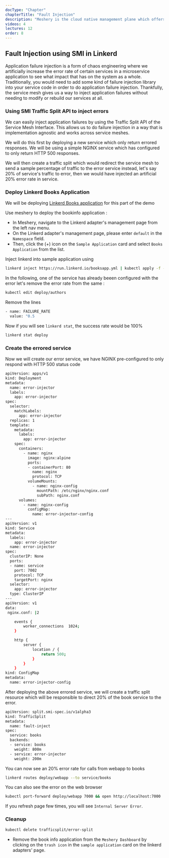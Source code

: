 ```yaml
---
docType: "Chapter"
chapterTitle: "Fault Injection"
description: "Meshery is the cloud native management plane which offers lifecycle, configuration, and performance management of service meshes and their workloads."
videos: 4
lectures: 12
order: 8
---
```


<ChapterStyle>

<h2 className="chapter-sub-heading">Fault Injection using SMI in Linkerd</h2>

Application failure injection is a form of chaos engineering where we artificially increase the error rate of certain services in a microservice application to see what impact that has on the system as a whole. Traditionally, you would need to add some kind of failure injection library into your service code in order to do application failure injection. Thankfully, the service mesh gives us a way to inject application failures without needing to modify or rebuild our services at all.

<h3 className="chapter-sub-heading">
  Using SMI Traffic Split API to inject errors
</h3>

We can easily inject application failures by using the Traffic Split API of the Service Mesh Interface. This allows us to do failure injection in a way that is implementation agnostic and works across service meshes.

We will do this first by deploying a new service which only return errored responses. We will be using a simple NGINX service which has configured to only return HTTP 500 responses.

We will then create a traffic split which would redirect the service mesh to send a sample percentage of traffic to the error service instead, let's say 20% of service's traffic to error, then we would have injected an artificial 20% error rate in service.

<h3 className="chapter-sub-heading">Deploy Linkerd Books Application</h3>

We will be deploying [Linkerd Books application](https://github.com/BuoyantIO/booksapp) for this part of the demo

Use meshery to deploy the bookinfo application :

- In Meshery, navigate to the Linkerd adapter's management page from the left nav menu.
- On the Linkerd adapter's management page, please enter `default` in the `Namespace` field.
- Then, click the (+) icon on the `Sample Application` card and select `Books Application` from the list.

Inject linkerd into sample application using

```sh
linkerd inject https://run.linkerd.io/booksapp.yml | kubectl apply -f -
```

In the following, one of the service has already beeen configured with the error let's remove the error rate from the same :

```sh
kubectl edit deploy/authors
```

Remove the lines

```sh
- name: FAILURE_RATE
  value: "0.5
```

Now if you will see `linkerd stat`, the success rate would be 100%

```sh
linkerd stat deploy
```

<h3 className="chapter-sub-heading"> Create the errored service</h3>

Now we will create our error service, we have NGINX pre-configured to only respond with HTTP 500 status code

```sh
apiVersion: apps/v1
kind: Deployment
metadata:
  name: error-injector
  labels:
    app: error-injector
spec:
  selector:
    matchLabels:
      app: error-injector
  replicas: 1
  template:
    metadata:
      labels:
        app: error-injector
    spec:
      containers:
        - name: nginx
          image: nginx:alpine
          ports:
          - containerPort: 80
            name: nginx
            protocol: TCP
          volumeMounts:
            - name: nginx-config
              mountPath: /etc/nginx/nginx.conf
              subPath: nginx.conf
      volumes:
        - name: nginx-config
          configMap:
            name: error-injector-config
---
apiVersion: v1
kind: Service
metadata:
  labels:
    app: error-injector
  name: error-injector
spec:
  clusterIP: None
  ports:
  - name: service
    port: 7002
    protocol: TCP
    targetPort: nginx
  selector:
    app: error-injector
  type: ClusterIP
---
apiVersion: v1
data:
 nginx.conf: |2

    events {
        worker_connections  1024;
    }

    http {
        server {
            location / {
                return 500;
            }
        }
    }
kind: ConfigMap
metadata:
  name: error-injector-config
```

After deploying the above errored service, we will create a traffic split resource which will be responsible to direct 20% of the book service to the error.

```sh
apiVersion: split.smi-spec.io/v1alpha3
kind: TrafficSplit
metadata:
  name: fault-inject
spec:
  service: books
  backends:
  - service: books
    weight: 800m
  - service: error-injector
    weight: 200m
```

You can now see an 20% error rate for calls from webapp to books

```sh
linkerd routes deploy/webapp --to service/books
```

You can also see the error on the web browser

```sh
kubectl port-forward deploy/webapp 7000 && open http://localhost:7000
```

If you refresh page few times, you will see `Internal Server Error`.

<h3 className="chapter-alt-heading">Cleanup</h3>

```sh
kubectl delete trafficsplit/error-split
```

- Remove the book info application from the `Meshery Dashboard` by clicking on the `trash icon` in the `sample application` card on the linkerd adapters' page.

</ChapterStyle>

